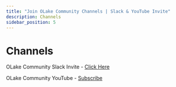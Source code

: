 ```yaml
---
title: "Join OLake Community Channels | Slack & YouTube Invite"
description: Channels
sidebar_position: 5
---
```


# Channels

OLake Community Slack Invite - [Click Here](https://olake.io/slack)

OLake Community YouTube - [Subscribe](https://www.youtube.com/@olakeio)

